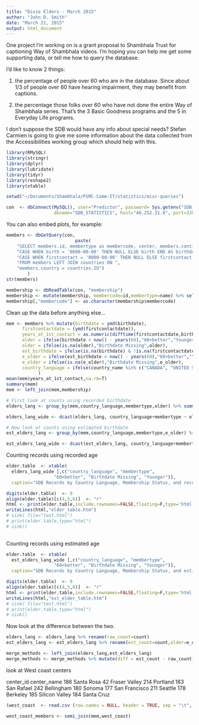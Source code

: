 ```yaml
---
title: "Dixie Elders - March 2015"
author: "John D. Smith"
date: "March 21, 2015"
output: html_document
---
```

One project I'm working on is a grant proposal to Shambhala Trust for captioning Way of Shambhala videos. I'm hoping you can help me get some supporting data, or tell me how to query the database.

I'd like to know 2 things:

1.  the percentage of people over 60 who are in the database. Since about 1/3 of people over 60 have hearing impairment, they may benefit from captions. 

2.  the percentage those folks over 60 who have not done the entire Way of Shambhala series. That's the 3 Basic Goodness programs and the 5 in Everyday Life programs. 

I don't suppose the SDB would have any info about special needs? Stefan Carmien is going to give me some information about the data collected from the Accessibilities working group which should help with this. 

```r
library(RMySQL)
library(stringr)
library(dplyr)
library(lubridate)
library(tidyr)
library(reshape2)
library(xtable)

setwd("~/Documents/Shambhala/PSMC-Comm-IT/statistics/misc-queries")

con  <- dbConnect(MySQL(), user="Predictor", password= Sys.getenv("SDB_PASSWORD"),
                  dbname="SDB_STATISTICS", host="46.252.31.8", port=3308)

```

You can also embed plots, for example:

```r
members <- dbGetQuery(con,
                          paste(
    "SELECT members.id, membertype as membercode, center, members.continent, members.country, countries.ID, countries.COUNTRY as country_name, TLD, ",
    "CASE WHEN birth = '0000-00-00' THEN NULL ELSE birth END AS birthdate, ",
    "CASE WHEN firstcontact = '0000-00-00' THEN NULL ELSE firstcontact END AS firstcontactdate ",
    "FROM members LEFT JOIN countries ON ",
    "members.country = countries.ID")
        )
str(members)

membership <- dbReadTable(con, "membership")
membership <- mutate(membership, membercode=id,membertype=name) %>% select(membercode,membertype)
membership[,"membercode"] <- as.character(membership$membercode)
```
Clean up the data before anything else...
```r

mem <- members %>% mutate(birthdate = ymd(birthdate), 
      firstcontactdate = (ymd(firstcontactdate)),       
      years_at_1st_contact = as.numeric(difftime(firstcontactdate,birthdate,unit="weeks")/52.25),
      older = ifelse(birthdate < now() - years(60),"60+better","Younger"),
      older = ifelse(is.na(older),"Birthdate Missing",older),
      est_birthdate = ifelse(is.na(birthdate) & !is.na(firstcontactdate), firstcontactdate - years(40), birthdate),
      e_older = ifelse(est_birthdate < now() - years(60),"60+better","Younger"),
      e_older = ifelse(is.na(e_older),"Birthdate Missing",e_older),
      country_language = ifelse(country_name %in% c("CANADA", "UNITED STATES", "UNITED KINGDOM", "AUSTRALIA", "BAHAMAS", "BERMUDA", "IRELAND"), "English-speaking","Non-English-speaking")
            )
mean(mem$years_at_1st_contact,na.rm=T)
summary(mem)
mem <- left_join(mem,membership) 

# First look at counts using recorded birthdate
elders_lang <- group_by(mem,country_language,membertype,older) %>% summarise(count=n())

elders_lang_wide <- dcast(elders_lang, country_language+membertype ~ older, value.var = "count")

# Now look at counts using estimated birthdate
est_elders_lang <- group_by(mem,country_language,membertype,e_older) %>% summarise(count=n())

est_elders_lang_wide <- dcast(est_elders_lang, country_language+membertype ~ e_older, value.var = "count")
```
Counting records using recorded age
```r

elder.table  <- xtable(
  elders_lang_wide [,c("country_language", "membertype", 
                  "60+better", "Birthdate Missing", "Younger")],
  caption="SDB Records by Country Language, Membership Status, and recorded Age")

digits(elder.table)  <- 0
align(elder.table)[c(4,5,6)]  <- "r"
html <- print(elder.table,include.rownames=FALSE,floating=F,type='html')
writeLines(html,"elder_table.htm")
# sink( file="text.html")
# print(elder.table,type="html")
# sink()
  
```
Counting records using estimated age
```r

elder.table  <- xtable(
  est_elders_lang_wide [,c("country_language", "membertype", 
                  "60+better", "Birthdate Missing", "Younger")],
  caption="SDB Records by Country Language, Membership Status, and estimated Age")

digits(elder.table)  <- 0
align(elder.table)[c(4,5,6)]  <- "r"
html <- print(elder.table,include.rownames=FALSE,floating=F,type='html')
writeLines(html,"est_elder_table.htm")
# sink( file="text.html")
# print(elder.table,type="html")
# sink()
```
Now look at the difference between the two.
```r
elders_lang <- elders_lang %>% rename(raw_count=count)
est_elders_lang <- est_elders_lang %>% rename(est_count=count,older=e_older)

merge_methods <- left_join(elders_lang,est_elders_lang)
merge_methods <- merge_methods %>% mutate(diff = est_count - raw_count)

```
look at West coast centers

center_id	center_name
186	Santa Rosa
42	Fraser Valley
214	Portland
183	San Rafael
242	Bellingham
180	Sonoma
177	San Francisco
211	Seattle
178	Berkeley
185	Silicon Valley
184	Santa Cruz
```r
(west_coast  <- read.csv (row.names = NULL, header = TRUE, sep = "\t", file= "west_coast_centers.csv" ))

west_coast_members <- semi_join(mem,west_coast)
```

